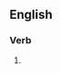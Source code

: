==English==

===Verb===
{{head|en|verb form}}

# {{present participle of|outnumber|lang=en|nocat=1}}